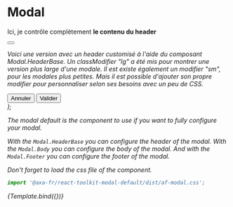 
<Meta title="Components/Modal/Default" component={Modal} argTypes={{}} />

# Modal

  <div>
    <Modal {...args}>
      <Modal.HeaderBase id="headerId">
        <p>
          Ici, je contrôle complètement <strong>le contenu du header</strong>
        </p>
        <button className="af-btn--circle" type="submit" id="btn-circle">
          <i className="glyphicon glyphicon-close" />
        </button>
      </Modal.HeaderBase>
      <Modal.Body>
        <p>
          Voici une version avec un header customisé à l'aide du composant
          Modal.HeaderBase. Un classModifier "lg" a été mis pour montrer une
          version plus large d'une modale. Il est existe également un modifier
          "sm", pour les modales plus petites. Mais il est possible d'ajouter
          son propre modifier pour personnaliser selon ses besoins avec un peu
          de CSS.
        </p>
      </Modal.Body>
      <Modal.Footer>
        <button className="btn af-btn af-btn--reverse" type="button">
          Annuler
        </button>
        <button className="btn af-btn" type="button">
          Valider
        </button>
      </Modal.Footer>
    </Modal>
  </div>
);

The modal default is the component to use if you want to fully configure your modal.

With the `Modal.HeaderBase` you can configure the header of the modal. With the `Modal.Body` you can configure the body of the modal. And with the `Modal.Footer` you can configure the footer of the modal.

Don't forget to load the css file of the component.

```javascript
import '@axa-fr/react-toolkit-modal-default/dist/af-modal.css';
```

<Canvas>
  <Story
    name="Default"
    args={{
      isOpen: false,
    }}>
    {Template.bind({})}
  </Story>
</Canvas>

<ArgsTable story="Default" />
